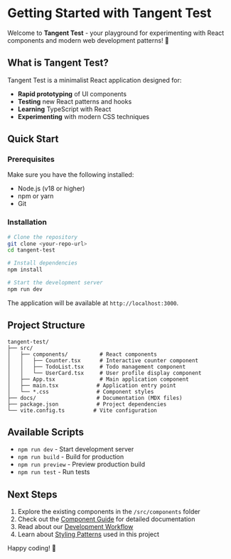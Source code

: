 # Getting Started with Tangent Test

Welcome to **Tangent Test** - your playground for experimenting with React components and modern web development patterns! 🚀

## What is Tangent Test?

Tangent Test is a minimalist React application designed for:
- **Rapid prototyping** of UI components
- **Testing** new React patterns and hooks
- **Learning** TypeScript with React
- **Experimenting** with modern CSS techniques

## Quick Start

### Prerequisites

Make sure you have the following installed:
- Node.js (v18 or higher)
- npm or yarn
- Git

### Installation

```bash
# Clone the repository
git clone <your-repo-url>
cd tangent-test

# Install dependencies
npm install

# Start the development server
npm run dev
```

The application will be available at `http://localhost:3000`.

## Project Structure

```
tangent-test/
├── src/
│   ├── components/          # React components
│   │   ├── Counter.tsx      # Interactive counter component
│   │   ├── TodoList.tsx     # Todo management component
│   │   └── UserCard.tsx     # User profile display component
│   ├── App.tsx              # Main application component
│   ├── main.tsx            # Application entry point
│   └── *.css               # Component styles
├── docs/                   # Documentation (MDX files)
├── package.json            # Project dependencies
└── vite.config.ts         # Vite configuration
```

## Available Scripts

- `npm run dev` - Start development server
- `npm run build` - Build for production
- `npm run preview` - Preview production build
- `npm run test` - Run tests

## Next Steps

1. Explore the existing components in the `/src/components` folder
2. Check out the [Component Guide](./components.mdx) for detailed documentation
3. Read about our [Development Workflow](./development.mdx)
4. Learn about [Styling Patterns](./styling.mdx) used in this project

Happy coding! 🎉
